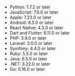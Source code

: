 - Python: 1.7.2 or later
- JavaScript: 7.6.0 or later
- Apple: 7.23.0 or later
- Android: 6.5.0 or later
- React Native: 4.3.0 or later
- Dart and Flutter: 6.11.0 or later
- PHP: 3.9.0 or later
- Laravel: 3.0.0 or later
- Symfony: 4.4.0 or later
- Ruby: 5.5.0 or later
- Java: 6.5.0 or later
- .NET: 3.22.0 or later
- Go: 0.16.0 or later
